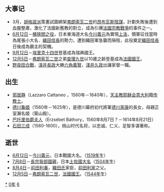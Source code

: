 {{yearTOC|1560|明'''[[嘉靖|嘉靖]]三十九年'''；张琏'''[[造历|造历]]二年'''；越南莫朝'''[[光宝|光宝]]六年'''，后黎朝'''[[正治_(越南)|正治]]三年'''；日本'''[[永祿|永祿]]三年'''}}
== 大事记 ==
*3月，[[胡格諾派|胡格諾派]]策畫試圖綁架[[弗朗索瓦二世|弗朗索瓦二世]]的[[昂布瓦斯陰謀|昂布瓦斯陰謀]]，計劃失敗後遭到血腥整肅，激化了法國新舊教的對立，成為引爆[[法國宗教戰爭|法國宗教戰爭]]的事件之一。
*[[6月12日|6月12日]]－[[桶狹間之役|桶狹間之役]]，日本東海道大名[[今川義元|今川義元]]為實現[[上洛|上洛]]，領軍征伐當時為尾張小大名．[[織田信長|織田信長]]的勢力，遭到織田軍急襲而隕歿，此役奠定[[織田信長|織田信長]]日後成為霸主的契機。
*[[9月12日|9月12日]]－[[埃里克十四世|埃里克十四世]]登基成為瑞典國王。
*[[12月5日|12月5日]]－[[弗朗索瓦二世|弗朗索瓦二世]]之弟[[查理九世_(法兰西)|查理九世]]以10歲之齡登基成為[[法國君主列表|法國國王]]。
*[[野良田合戰|野良田合戰]]，[[淺井長政|淺井長政]]大勝[[六角義賢|六角義賢]]，[[淺井久政|淺井久政]]出讓家督一職。

== 出生 ==
* [[郭居静|郭居静]]（Lazzaro Cattaneo ，1560年－1640年），[[天主教|天主教]][[耶稣会|耶稣会]][[意大利|意大利]]籍[[传教士|传教士]]。
* [[德川龜姬|德川龜姬]]（1560年－1625年），是德川幕府初代將軍[[德川家康|德川家康]]的長女，母親正室瀨名姬（築山殿）。
* [[伊莉莎白·巴托里|巴托里伯爵夫人]]（Erzsébet Báthory，1560年8月7日？－1614年8月21日）
* [[石田三成|石田三成]]（1560-1600），桃山时代名将，以忠诚、仁义、足智多谋著称。

== 逝世 ==
{{Wikisource year mention}}
*[[6月12日|6月12日]]－[[今川義元|今川義元]]，日本戰國大名。（[[1519年|1519年]]生）
*[[7月8日|7月8日]]－[[長宗我部國親|長宗我部國親]]，日本[[土佐國|土佐國]][[大名_(稱謂)|大名]]（[[1504年|1504年]]生）
*[[8月4日|8月4日]]－[[前田利春|前田利春]]，[[織田氏|織田氏]]家臣，[[前田利家|前田利家]]之父。
*[[12月5日|12月5日]]－[[弗朗索瓦二世|弗朗索瓦二世]]，[[法國君主列表|法國國王]]。（[[1544年|1544年]]生）

[[Category:1560年|*]]
[[Category:1560年代|0年]]
[[Category:16世纪各年|6]]